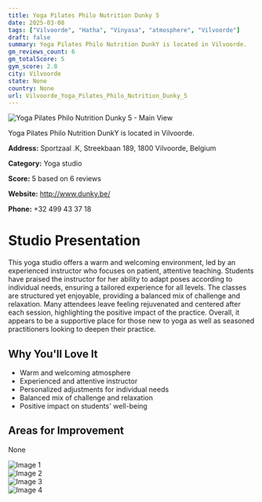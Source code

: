 ```yaml
---
title: Yoga Pilates Philo Nutrition Dunky 5
date: 2025-03-08
tags: ["Vilvoorde", "Hatha", "Vinyasa", "atmosphere", "Vilvoorde"]  
draft: false
summary: Yoga Pilates Philo Nutrition DunkY is located in Vilvoorde.
gm_reviews_count: 6
gm_totalScore: 5
gym_score: 2.8
city: Vilvoorde
state: None
country: None
url: Vilvoorde_Yoga_Pilates_Philo_Nutrition_Dunky_5
---
```


<div className="aspect-[16/9] relative my-8">
  <img 
    src="https://lh5.googleusercontent.com/p/AF1QipNDGthCONHTqLxFBtuf2m6YV1ajgZFPgLnPtIfR=w1920-h1080-k-no"
    alt="Yoga Pilates Philo Nutrition Dunky 5 - Main View"
    className="object-cover absolute inset-0 w-full h-full rounded-lg"
  />
</div>

Yoga Pilates Philo Nutrition DunkY is located in Vilvoorde.

**Address:** Sportzaal .K, Streekbaan 189, 1800 Vilvoorde, Belgium

**Category:** Yoga studio

**Score:** 5 based on 6 reviews

**Website:** http://www.dunky.be/

**Phone:** +32 499 43 37 18

# Studio Presentation

This yoga studio offers a warm and welcoming environment, led by an experienced instructor who focuses on patient, attentive teaching. Students have praised the instructor for her ability to adapt poses according to individual needs, ensuring a tailored experience for all levels. The classes are structured yet enjoyable, providing a balanced mix of challenge and relaxation. Many attendees leave feeling rejuvenated and centered after each session, highlighting the positive impact of the practice. Overall, it appears to be a supportive place for those new to yoga as well as seasoned practitioners looking to deepen their practice.



## Why You'll Love It

- Warm and welcoming atmosphere
- Experienced and attentive instructor
- Personalized adjustments for individual needs
- Balanced mix of challenge and relaxation
- Positive impact on students' well-being

## Areas for Improvement

None

<div className="grid grid-cols-1 xl:grid-cols-2 gap-4 my-8">
<div className="aspect-[4/3] relative"><img src="https://lh5.googleusercontent.com/p/AF1QipMewuVrnUpzpKCEu-RCsi2F8s_hgq688F5yAOud=w1920-h1080-k-no" alt="Image 1" className="object-cover absolute inset-0 w-full h-full rounded-lg" /></div>
<div className="aspect-[4/3] relative"><img src="https://lh5.googleusercontent.com/p/AF1QipOs-765O9czp1PL35cD1WZvXAIBpfjAzaz8ateC=w1920-h1080-k-no" alt="Image 2" className="object-cover absolute inset-0 w-full h-full rounded-lg" /></div>
<div className="aspect-[4/3] relative"><img src="https://lh5.googleusercontent.com/p/AF1QipPAyF5xkhvoohL5bjASgmK1mdauiw9s6NDuaeYM=w1920-h1080-k-no" alt="Image 3" className="object-cover absolute inset-0 w-full h-full rounded-lg" /></div>
<div className="aspect-[4/3] relative"><img src="https://lh5.googleusercontent.com/p/AF1QipOzGrNX5ZoJ8NsR2qar9gEA-w6wiZ2m-pMdS3pz=w1920-h1080-k-no" alt="Image 4" className="object-cover absolute inset-0 w-full h-full rounded-lg" /></div>
</div>